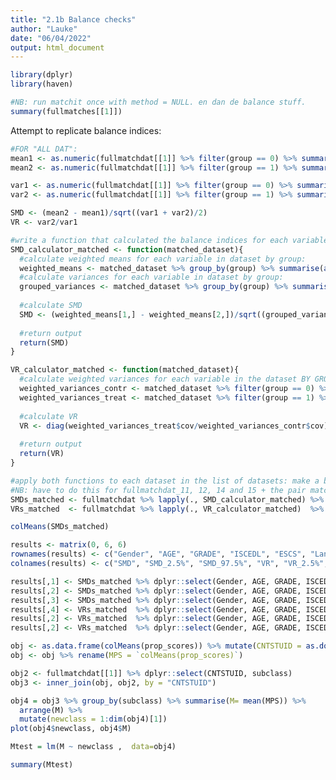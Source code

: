 ```yaml
---
title: "2.1b Balance checks"
author: "Lauke"
date: "06/04/2022"
output: html_document
---
```


```r
library(dplyr)
library(haven)
```


```r
#NB: run matchit once with method = NULL. en dan de balance stuff.
summary(fullmatches[[1]])
```

Attempt to replicate balance indices:
```r
#FOR "ALL DAT": 
mean1 <- as.numeric(fullmatchdat[[1]] %>% filter(group == 0) %>% summarise(mean(AGE)))
mean2 <- as.numeric(fullmatchdat[[1]] %>% filter(group == 1) %>% summarise(mean(AGE)))

var1 <- as.numeric(fullmatchdat[[1]] %>% filter(group == 0) %>% summarise(var(AGE)))
var2 <- as.numeric(fullmatchdat[[1]] %>% filter(group == 1) %>% summarise(var(AGE)))

SMD <- (mean2 - mean1)/sqrt((var1 + var2)/2)
VR <- var2/var1
```

```r
#write a function that calculated the balance indices for each variable in a matched dataset
SMD_calculator_matched <- function(matched_dataset){
  #calculate weighted means for each variable in dataset by group:
  weighted_means <- matched_dataset %>% group_by(group) %>% summarise(across(where(is.numeric), ~ weighted.mean(.x, w = weights)))
  #calculate variances for each variable in dataset by group:
  grouped_variances <- matched_dataset %>% group_by(group) %>% summarise(across(where(is.numeric), ~var(.x)))
  
  #calculate SMD
  SMD <- (weighted_means[1,] - weighted_means[2,])/sqrt((grouped_variances[1,] + grouped_variances[2,])/2)
  
  #return output
  return(SMD)
}

VR_calculator_matched <- function(matched_dataset){
  #calculate weighted variances for each variable in the dataset BY GROUP separately
  weighted_variances_contr <- matched_dataset %>% filter(group == 0) %>% dplyr::select(where(is.numeric)) %>% cov.wt(., wt = .$weights)
  weighted_variances_treat <- matched_dataset %>% filter(group == 1) %>% dplyr::select(where(is.numeric)) %>% cov.wt(., wt = .$weights)
  
  #calculate VR
  VR <- diag(weighted_variances_treat$cov/weighted_variances_contr$cov)
  
  #return output
  return(VR)
}

#apply both functions to each dataset in the list of datasets: make a big ass data frame for SMD's and VR's to take averages over
#NB: have to do this for fullmatchdat_11, 12, 14 and 15 + the pair match data if necessary
SMDs_matched <- fullmatchdat %>% lapply(., SMD_calculator_matched) %>% do.call(rbind, .) %>% as.data.frame()
VRs_matched  <- fullmatchdat %>% lapply(., VR_calculator_matched)  %>% do.call(rbind, .) %>% as.data.frame()

```

```r
colMeans(SMDs_matched)

results <- matrix(0, 6, 6)
rownames(results) <- c("Gender", "AGE", "GRADE", "ISCEDL", "ESCS", "Language")
colnames(results) <- c("SMD", "SMD_2.5%", "SMD_97.5%", "VR", "VR_2.5%", "VR_97.5%")

results[,1] <- SMDs_matched %>% dplyr::select(Gender, AGE, GRADE, ISCEDL, ESCS, Language) %>% colMeans()
results[,2] <- SMDs_matched %>% dplyr::select(Gender, AGE, GRADE, ISCEDL, ESCS, Language) %>% apply(., 2, quantile, 0.025)
results[,3] <- SMDs_matched %>% dplyr::select(Gender, AGE, GRADE, ISCEDL, ESCS, Language) %>% apply(., 2, quantile, 0.975)
results[,4] <- VRs_matched  %>% dplyr::select(Gender, AGE, GRADE, ISCEDL, ESCS, Language) %>% colMeans()
results[,2] <- VRs_matched  %>% dplyr::select(Gender, AGE, GRADE, ISCEDL, ESCS, Language) %>% apply(., 2, quantile, 0.025)
results[,2] <- VRs_matched  %>% dplyr::select(Gender, AGE, GRADE, ISCEDL, ESCS, Language) %>% apply(., 2, quantile, 0.975)
```


```r
obj <- as.data.frame(colMeans(prop_scores)) %>% mutate(CNTSTUID = as.double(rownames(obj)))
obj <- obj %>% rename(MPS = `colMeans(prop_scores)`)

obj2 <- fullmatchdat[[1]] %>% dplyr::select(CNTSTUID, subclass)
obj3 <- inner_join(obj, obj2, by = "CNTSTUID")

obj4 = obj3 %>% group_by(subclass) %>% summarise(M= mean(MPS)) %>%
  arrange(M) %>%
  mutate(newclass = 1:dim(obj4)[1])
plot(obj4$newclass, obj4$M)

Mtest = lm(M ~ newclass ,  data=obj4)

summary(Mtest)
```








